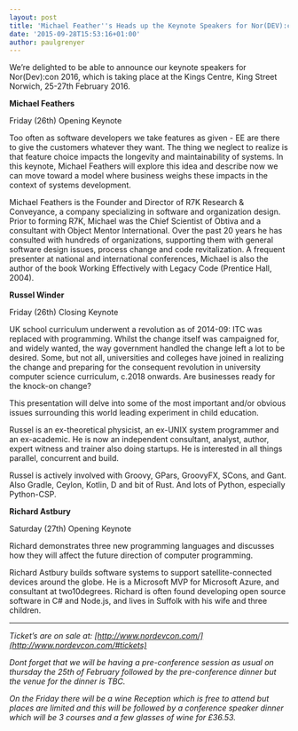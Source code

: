 ```yaml
---
layout: post
title: 'Michael Feather''s Heads up the Keynote Speakers for Nor(DEV):con 2016'
date: '2015-09-28T15:53:16+01:00'
author: paulgrenyer
---
```


We’re delighted to be able to announce our keynote speakers for Nor(Dev):con 2016, which is taking place at the Kings Centre, King Street Norwich, 25-27th February 2016.

**Michael Feathers**

Friday (26th) Opening Keynote

Too often as software developers we take features as given - EE are there to give the customers whatever they want. The thing we neglect to realize is that feature choice impacts the longevity and maintainability of systems. In this keynote, Michael Feathers will explore this idea and describe now we can move toward a model where business weighs these impacts in the context of systems development.

Michael Feathers is the Founder and Director of R7K Research & Conveyance, a company specializing in software and organization design. Prior to forming R7K, Michael was the Chief Scientist of Obtiva and a consultant with Object Mentor International. Over the past 20 years he has consulted with hundreds of organizations, supporting them with general software design issues, process change and code revitalization. A frequent presenter at national and international conferences, Michael is also the author of the book Working Effectively with Legacy Code (Prentice Hall, 2004).

**Russel Winder**

Friday (26th) Closing Keynote

UK school curriculum underwent a revolution as of 2014-09: ITC was replaced with programming. Whilst the change itself was campaigned for, and widely wanted, the way government handled the change left a lot to be desired. Some, but not all, universities and colleges have joined in realizing the change and preparing for the consequent revolution in university computer science curriculum, c.2018 onwards. Are businesses ready for the knock-on change?

This presentation will delve into some of the most important and/or obvious issues surrounding this world leading experiment in child education.

Russel is an ex-theoretical physicist, an ex-UNIX system programmer and an ex-academic. He is now an independent consultant, analyst, author, expert witness and trainer also doing startups. He is interested in all things parallel, concurrent and build.

Russel is actively involved with Groovy, GPars, GroovyFX, SCons, and Gant. Also Gradle, Ceylon, Kotlin, D and bit of Rust. And lots of Python, especially Python-CSP.


**Richard Astbury**

Saturday (27th) Opening Keynote

Richard demonstrates three new programming languages and discusses how they will affect the future direction of computer programming.

Richard Astbury builds software systems to support satellite-connected devices around the globe. He is a Microsoft MVP for Microsoft Azure, and consultant at two10degrees. Richard is often found developing open source software in C# and Node.js, and lives in Suffolk with his wife and three children.

---

_Ticket’s are on sale at: [http://www.nordevcon.com/](http://www.nordevcon.com/#tickets)_

_Dont forget that we will be having a pre-conference session as usual on thursday the 25th of February followed by the pre-conference dinner but the venue for the dinner is TBC._

_On the Friday there will be a wine Reception which is free to attend but places are limited and this will be followed by a conference speaker dinner which will be 3 courses and a few glasses of wine for £36.53._